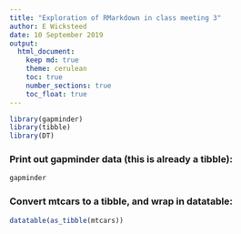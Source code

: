 ```yaml
---
title: "Exploration of RMarkdown in class meeting 3"
author: E Wicksteed
date: 10 September 2019
output: 
  html_document:
    keep md: true
    theme: cerulean
    toc: true
    number_sections: true
    toc_float: true
---
```


<!-- this is how to add a comment in rmarkdown for html -->

<!-- 
tibble::as_tibble()
can use this instead of importing the whole library 
and it also makes the code readable so we know which packages come from which libraries
-->

<!--
label code chunk but {r <name>}
-->
```r
library(gapminder)
library(tibble)
library(DT)
```

### Print out gapminder data (this is already a tibble):

```r
gapminder
```

### Convert mtcars to a tibble, and wrap in datatable:
```r
datatable(as_tibble(mtcars))
```

